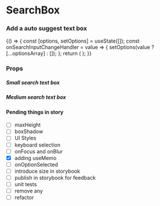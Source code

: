 
<Meta title="Core" component={SearchBox} />

# SearchBox

### Add a auto suggest text box

<Preview withToolbar>
    <Story name="SearchBox">
        {() => {
            const [options, setOptions] = useState([]);
            const onSearchInputChangeHandler = value => {
                setOptions(value ? [...optionsArray] : []);
            };
            return (
                <SearchBox
                    placeholder="Search"
                    onSearchInputChange={onSearchInputChangeHandler}
                    options={options}
                    boxSize={select('boxSize', boxSize, 'S')}
                />
            );
        }}
    </Story>
</Preview>

### Props

<Props of={SearchBox} />

##### Small search text box

<Preview>
    <SearchBox boxSize="S" />
</Preview>

##### Medium search text box

<Preview>
    <SearchBox boxSize="M" />
</Preview>

#### Pending things in story

-   [ ] maxHeight
-   [ ] boxShadow
-   [ ] UI Styles
-   [ ] keyboard selection
-   [ ] onFocus and onBlur
-   [x] adding useMemo
-   [ ] onOptionSelected
-   [ ] introduce size in storybook
-   [ ] publish in storybook for feedback
-   [ ] unit tests
-   [ ] remove any
-   [ ] refactor
